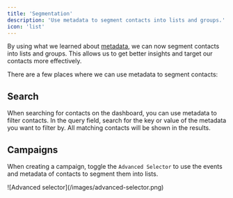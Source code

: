 ```yaml
---
title: 'Segmentation'
description: 'Use metadata to segment contacts into lists and groups.'
icon: 'list'
---
```


By using what we learned about [metadata](/working-with-contacts/metadata), we can now segment contacts into lists and groups.
This allows us to get better insights and target our contacts more effectively.

There are a few places where we can use metadata to segment contacts:

## Search
When searching for contacts on the dashboard, you can use metadata to filter contacts. In the query field, search for the key or value of the metadata you want to filter by.
All matching contacts will be shown in the results.

## Campaigns
When creating a campaign, toggle the `Advanced Selector` to use the events and metadata of contacts to segment them into lists.

<Frame>
![Advanced selector](/images/advanced-selector.png)
</Frame>
